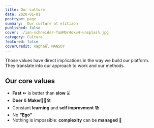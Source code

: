 ```yaml
---
title: Our culture
date: 2020-01-01
posttype: page
summary:  Our culture at elitizon
published: false
cover: ./ian-schneider-TamMbr4okv4-unsplash.jpg
category: Culture
featured: false
coverCredit: Raphaël MANSUY
---
```


 Those values have direct implications in the way we build our platform. They translate into our approach to work and our methods.

## Our core values

- **Fast** ⏩ is better than **slow** ⌛
- **Doer** & **Maker**👷🧰🛠️ 
- Constant **learning** and **self improvment** 📚
- No **"Ego"**
- Nothing is impossible: **complexity** can be **managed** 🎢


